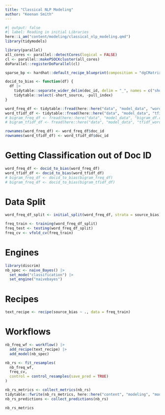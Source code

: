 ---
title: "Classical NLP Modeling"
author: "Keenan Smith"
---

```{r}
#| output: false
#| label: Reading in initial Libraries
here::i_am("content/modeling/classical_nlp_modeling.qmd")
library(tidymodels)

library(parallel)
all_cores <- parallel::detectCores(logical = FALSE)
cl <- parallel::makePSOCKcluster(all_cores)
doParallel::registerDoParallel(cl)

sparse_bp <- hardhat::default_recipe_blueprint(composition = "dgCMatrix")

docid_to_bias <- function(df) {
  df |>
    tidytable::separate_wider_delim(doc_id, delim = "_", names = c("short_source", "pull_index", "source_bias"), cols_remove = TRUE) |>
    tidytable::select(-short_source, -pull_index)
}
```

```{r}
word_freq_df <- tidytable::fread(here::here("data", "model_data", "word_df.csv.gz"))
word_tfidf_df <- tidytable::fread(here::here("data", "model_data", "tfidf_word_df.csv.gz"))
# bigram_freq_df <- fread(here::here("data", "model_data", "bigram_df.csv.gz"))
# bigram_tfidf_df <- fread(here::here("data", "model_data", "tfidf_word_df.csv.gz"))

rownames(word_freq_df) <- word_freq_df$doc_id
rownames(word_tfidf_df) <- word_tfidf_df$doc_id
```
# Getting Classification out of Doc ID

```{r}
word_freq_df <- docid_to_bias(word_freq_df)
word_tfidf_df <- docid_to_bias(word_tfidf_df)
# bigram_freq_df <- docid_to_bias(bigram_freq_df)
# bigram_freq_df <- docid_to_bias(bigram_tfidf_df)
```

# Data Split

```{r}
word_freq_df_split <- initial_split(word_freq_df, strata = source_bias)

freq_train <- training(word_freq_df_split)
freq_test <- testing(word_freq_df_split)
freq_cv <- vfold_cv(freq_train)
```


# Engines

```{r}
library(discrim)
nb_spec <- naive_Bayes() |>
  set_mode("classification") |>
  set_engine("naivebayes")
```



# Recipes

```{r}
text_recipe <- recipe(source_bias ~ ., data = freq_train)
```

# Workflows

```{r}
nb_freq_wf <- workflow() |>
  add_recipe(text_recipe) |>
  add_model(nb_spec)
```

```{r}
nb_rs <- fit_resamples(
  nb_freq_wf,
  freq_cv,
  control = control_resamples(save_pred = TRUE)
)
```

```{r}
nb_rs_metrics <- collect_metrics(nb_rs)
tidytable::fwrite(nb_rs_metrics, here::here("content", "modeling", "model_results", "nb_rs_metrics.csv"))
nb_rs_predictions <- collect_predictions(nb_rs)

nb_rs_metrics
```

